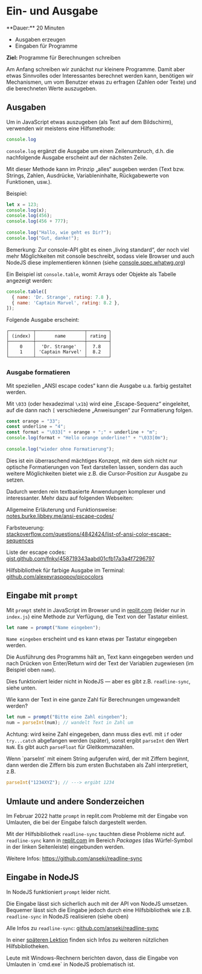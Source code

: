 
# Ein- und Ausgabe

<Callout>
  **Dauer:** 20 Minuten

  - Ausgaben erzeugen
  - Eingaben für Programme

  **Ziel:** Programme für Berechnungen schreiben
</Callout>

Am Anfang schreiben wir zunächst nur kleinere Programme. Damit 
aber etwas Sinnvolles oder Interessantes berechnet werden kann, 
benötigen wir Mechanismen, um vom Benutzer etwas zu erfragen 
(Zahlen oder Texte) und die berechneten Werte auszugeben. 

## Ausgaben

Um in JavaScript etwas auszugeben (als Text auf dem Bildschirm), 
verwenden wir meistens eine Hilfsmethode:

```js
console.log
```

`console.log` ergänzt die Ausgabe um einen Zeilenumbruch, d.h. 
die nachfolgende Ausgabe erscheint auf der nächsten Zeile.

Mit dieser Methode kann im Prinzip „alles“ ausgeben werden 
(Text bzw. Strings, Zahlen, Ausdrücke, Variableninhalte, 
Rückgabewerte von Funktionen, usw.).

Beispiel:

```js
let x = 123;	
console.log(x);
console.log(456);
console.log(456 + 777);
	
console.log("Hallo, wie geht es Dir?");	
console.log("Gut, danke!");
```

Bemerkung: Zur console-API gibt es einen „living standard“, der 
noch viel mehr Möglichkeiten mit console beschreibt, sodass viele 
Browser und auch NodeJS diese implementieren können (siehe 
[console.spec.whatwg.org](https://console.spec.whatwg.org))

Ein Beispiel ist `console.table`, womit Arrays oder
Objekte als Tabelle angezeigt werden: 

```js
console.table([
  { name: 'Dr. Strange', rating: 7.8 },
  { name: 'Captain Marvel', rating: 8.2 },
]);
```

Folgende Ausgabe erscheint:

```
┌─────────┬──────────────────┬────────┐
│ (index) │       name       │ rating │
├─────────┼──────────────────┼────────┤
│    0    │  'Dr. Strange'   │  7.8   │
│    1    │ 'Captain Marvel' │  8.2   │
└─────────┴──────────────────┴────────┘
```


###  Ausgabe formatieren

Mit speziellen „ANSI escape codes“ kann die Ausgabe u.a. farbig 
gestaltet werden.

Mit `\033` (oder hexadezimal `\x1b`) wird eine „Escape-Sequenz“ 
eingeleitet, auf die dann nach `[` verschiedene „Anweisungen“ zur 
Formatierung folgen.

```js	
const orange = "33";	
const underline = "4";
const format = "\033[" + orange + ";" + underline + "m";	
console.log(format + "Hello orange underline!" + "\033[0m");
 
console.log("wieder ohne Formatierung");
```

Dies ist ein überraschend mächtiges Konzept, mit dem sich nicht 
nur optische Formatierungen von Text darstellen lassen, sondern 
das auch weitere Möglichkeiten bietet wie z.B. die Cursor-Position 
zur Ausgabe zu setzen.

Dadurch werden rein textbasierte Anwendungen komplexer und 
interessanter. Mehr dazu auf folgenden Webseiten:

Allgemeine Erläuterung und Funktionsweise: \
[notes.burke.libbey.me/ansi-escape-codes/](https://notes.burke.libbey.me/ansi-escape-codes/)

Farbsteuerung: \
[stackoverflow.com/questions/4842424/list-of-ansi-color-escape-sequences](https://stackoverflow.com/questions/4842424/list-of-ansi-color-escape-sequences)

Liste der escape codes: \
[gist.github.com/fnky/458719343aabd01cfb17a3a4f7296797](https://gist.github.com/fnky/458719343aabd01cfb17a3a4f7296797)

Hilfsbibliothek für farbige Ausgabe im Terminal:
[github.com/alexeyraspopov/picocolors](https://github.com/alexeyraspopov/picocolors)

## Eingabe mit `prompt`

Mit `prompt` steht in JavaScript im Browser und in 
[replit.com](https://replit.com) (leider nur in `index.js`) 
eine Methode zur Verfügung, die Text von der Tastatur einliest.

```js
let name = prompt("Name eingeben");
```

`Name eingeben` erscheint und es kann etwas per Tastatur 
eingegeben werden.

Die Ausführung des Programms hält an, Text kann eingegeben werden 
und nach Drücken von Enter/Return wird der Text der Variablen 
zugewiesen (im Beispiel oben `name`).

Dies funktioniert leider nicht in NodeJS — aber es gibt z.B. 
`readline-sync`, siehe unten.

Wie kann der Text in eine ganze Zahl für Berechnungen 
umgewandelt werden?

```js
let num = prompt("Bitte eine Zahl eingeben");
num = parseInt(num); // wandelt Text in Zahl um
```

Achtung: wird keine Zahl eingegeben, dann muss dies evtl. mit 
`if`  oder `try...catch` abgefangen werden (später), sonst 
ergibt `parseInt` den Wert `NaN`. Es gibt auch `parseFloat` 
für Gleitkommazahlen. 

<Callout type="warning">
Wenn `parseInt` mit einem String aufgerufen wird, der mit 
Ziffern beginnt, dann werden die Ziffern bis zum ersten
Buchstaben als Zahl interpretiert, z.B.

```js
parseInt("1234XYZ"); // ---> ergibt 1234
```
</Callout>

## Umlaute und andere Sonderzeichen

Im Februar 2022 hatte `prompt` in replit.com 
Probleme mit der Eingabe von Umlauten, die
bei der Eingabe falsch dargestellt werden. 

Mit der Hilfsbibliothek `readline-sync` 
tauchten diese Probleme nicht auf. `readline-sync` kann in [replit.com](https://replit.com) 
im Bereich _Packages_ (das Würfel-Symbol in der
linken Seitenleiste) eingebunden werden.

Weitere Infos: https://github.com/anseki/readline-sync

## Eingabe in NodeJS

In NodeJS funktioniert `prompt` leider nicht. 

Die Eingabe lässt sich sicherlich auch mit der 
API von NodeJS umsetzen. Bequemer lässt sich die 
Eingabe jedoch durch eine Hilfsbibliothek wie z.B. 
`readline-sync` in NodeJS realisieren (siehe oben)

Alle Infos zu `readline-sync`: 
[github.com/anseki/readline-sync](https://github.com/anseki/readline-sync)

In einer [späteren Lektion](/prog/10-misc/libraries) 
finden sich Infos zu weiteren nützlichen 
Hilfsbibliotheken.

<Callout type="warning">
Leute mit Windows-Rechnern berichten davon,
dass die Eingabe von Umlauten in `cmd.exe`
in NodeJS problematisch ist.
</Callout>

